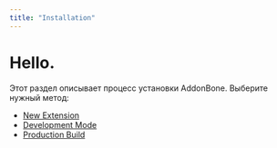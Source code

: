 ```yaml
---
title: "Installation"
---
```


# Hello.

Этот раздел описывает процесс установки AddonBone. Выберите нужный метод:

- [New Extension](new-extension)
- [Development Mode](development-mode)
- [Production Build](production-build)